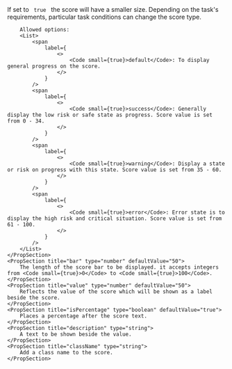 
<PackageInstallGuide packageName="@wpmudev/sui-score" />

<Section title="Props" border={true}>
	<PropSection title="isSmall" type="boolean" defaultValue="false">
		If set to <Code small={true}> true </Code> the score will have a smaller size.
	</PropSection>
	<PropSection title="state" type="string">
		Depending on the task's requirements, particular task conditions can change the
		score type.

		Allowed options:
		<List>
			<span
				label={
					<>
						<Code small={true}>default</Code>: To display general progress on the score.
					</>
				}
			/>
			<span
				label={
					<>
						<Code small={true}>success</Code>: Generally display the low risk or safe state as progress. Score value is set from 0 - 34.
					</>
				}
			/>
			<span
				label={
					<>
						<Code small={true}>warning</Code>: Display a state or risk on progress with this state. Score value is set from 35 - 60.
					</>
				}
			/>
			<span
				label={
					<>
						<Code small={true}>error</Code>: Error state is to display the high risk and critical situation. Score value is set from 61 - 100.
					</>
				}
			/>
		</List>
	</PropSection>
	<PropSection title="bar" type="number" defaultValue="50">
		The length of the score bar to be displayed. it accepts integers from <Code small={true}>0</Code> to <Code small={true}>100</Code>.
	</PropSection>
	<PropSection title="value" type="number" defaultValue="50">
		Reflects the value of the score which will be shown as a label beside the score.
	</PropSection>
	<PropSection title="isPercentage" type="boolean" defaultValue="true">
		Places a percentage after the score text.
	</PropSection>
	<PropSection title="description" type="string">
		A text to be shown beside the value.
	</PropSection>
	<PropSection title="className" type="string">
		Add a class name to the score.
	</PropSection>
</Section>

<CommonPropsNotice />